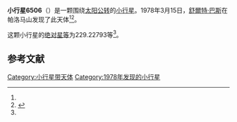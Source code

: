 {{Infobox planet
| bgcolour = #FFFFC0
| name = 6506 Klausheide
| symbol = 
| image = 
| caption = 
| discovery = yes
| discovery_ref = 
| discoverer = [[舒爾特·巴斯|舒爾特·巴斯]]
| discovery_site = [[帕洛马山|帕洛马山]] 
| discovered = 1978年3月15日
| designations = yes
| mp_name = 
| named_after = 
| alt_names = 1978 EN10/ 1978 ED2 / 1978 GR / 1990 RB6
| mp_category = [[主带小行星|主带小行星]]
| orbit_ref = <ref name="a">[http://ssd.jpl.nasa.gov/sbdb.cgi?sstr=6506 6506 Klausheide] {{Wayback|url=http://ssd.jpl.nasa.gov/sbdb.cgi?sstr=6506 |date=20140825052243 }}，小行星數據庫瀏覽器（JPL Small-Body Database Browser）－[[美国国家航空航天局|美国国家航空航天局]]喷气推进实验室</ref>
| epoch = 2456400.5 (2013年4月18日更新)
| aphelion = {{convert|2.4914139|AU|km|3|abbr=on|lk=out}}
| perihelion = {{convert|2.2486361|AU|km|3|abbr=on}}
| semimajor = {{convert|2.3700250|AU|km|3|abbr=on}}
| eccentricity = 0.0512184
| period = 1332.685944 [[日|日]]<br />3.65[[儒略年|儒略年]]
| avg_speed = 
| inclination = 6.39785
| asc_node = 350.51730
| mean_anomaly = 
| arg_peri = 229.22793
| satellites = 
| physical_characteristics = yes
| dimensions = 
| mass = 
| density = 
| surface_grav = 
| escape_velocity = 
| sidereal_day = 
| axial_tilt = 
| pole_ecliptic_lat = 
| pole_ecliptic_lon = 
| albedo = 
| temperatures= 
| temp_name1 = 
| mean_temp_1 = 
| max_temp_1 = 
| temp_name2 = 
| max_temp_2 = 
| spectral_type = 
| abs_magnitude = 229.22793
}}

'''小行星6506'''（{{lang-en|6506 Klausheide}}）是一颗围绕[[太阳|太阳]][[公转|公转]]的[[小行星|小行星]]。1978年3月15日，[[舒爾特·巴斯|舒爾特·巴斯]]在帕洛马山发现了此天体<ref name="a" /><ref>{{cite news|title=小行星列表|url=http://cfa-www.harvard.edu/iau/lists/NumberedMPs.txt|accessdate=2013-07-08|newspaper=哈佛大学|archive-date=2008-05-17|archive-url=https://web.archive.org/web/20080517010638/http://cfa-www.harvard.edu/iau/lists/NumberedMPs.txt|dead-url=no}}</ref>。

这颗小行星的[[绝对星等|绝对星等]]为229.22793等<ref name="a" />。

==参考文献==
{{reflist}}
{{Minor Planet Number|[[小行星6505|小行星6505]]|[[小行星6507|小行星6507]]}}

{{小天体}}

[[Category:小行星带天体|Category:小行星带天体]]
[[Category:1978年发现的小行星|Category:1978年发现的小行星]]

{{asteroid-stub}}